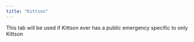 ```yaml
---
title: "Kittson"
---
```


This tab will be used if Kittson ever has a public emergency specific to only Kittson

